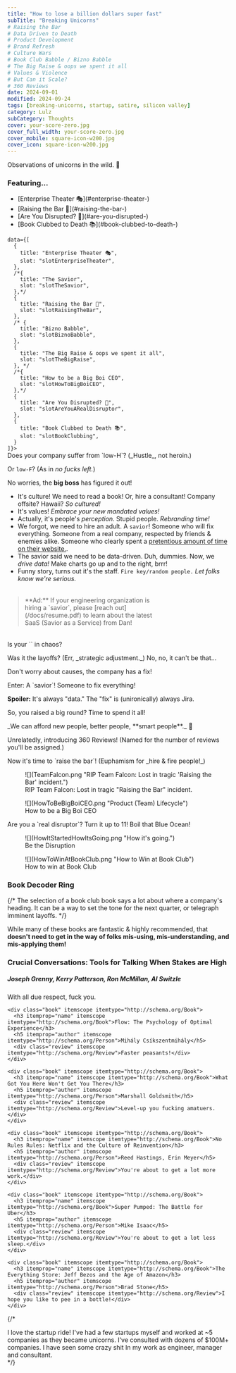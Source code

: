 ```yaml
---
title: "How to lose a billion dollars super fast"
subTitle: "Breaking Unicorns"
# Raising the Bar
# Data Driven to Death
# Product Development
# Brand Refresh
# Culture Wars
# Book Club Babble / Bizno Babble
# The Big Raise & oops we spent it all
# Values & Violence
# But Can it Scale?
# 360 Reviews
date: 2024-09-01
modified: 2024-09-24
tags: [breaking-unicorns, startup, satire, silicon valley]
category: Lulz
subCategory: Thoughts
cover: your-score-zero.jpg
cover_full_width: your-score-zero.jpg
cover_mobile: square-icon-w200.jpg
cover_icon: square-icon-w200.jpg
---
```



<p class="inset">Observations of unicorns in the wild. 🦄</p>

<h3>Featuring...</h3>
<ul>
  <li>[Enterprise Theater 🎭](#enterprise-theater-)</li>
  <li>[Raising the Bar 💪](#raising-the-bar-)</li>
  <li>[Are You Disrupted? 🚀](#are-you-disrupted-)</li>
  <li>[Book Clubbed to Death 📚](#book-clubbed-to-death-)</li>
</ul>

<section>
  <Timeline client:idle
    headline=''
  
    data={[
      {
        title: "Enterprise Theater 🎭",
        slot: "slotEnterpriseTheater",
      },
      /*{
        title: "The Savior",
        slot: "slotTheSavior",
      },*/
      {
        title: "Raising the Bar 💪",
        slot: "slotRaisingTheBar",
      },
      /* {
        title: "Bizno Babble",
        slot: "slotBiznoBabble",
      },
      {
        title: "The Big Raise & oops we spent it all",
        slot: "slotTheBigRaise",
      }, */
      /*{
        title: "How to be a Big Boi CEO",
        slot: "slotHowToBigBoiCEO",
      },*/
      {
        title: "Are You Disrupted? 🚀",
        slot: "slotAreYouARealDisruptor",
      },
      {
        title: "Book Clubbed to Death 📚",
        slot: "slotBookClubbing",
      }
    ]}>

<section slot="slotEnterpriseTheater">
Does your company suffer from `low-H`? (_Hustle_, not heroin.)

Or `low-F`? (As in _no fucks left._)

No worries, the **big boss** has figured it out!

- It's culture! We need to read a book! Or, hire a consultant! Company offsite? Hawaii? _So cultured!_
- It's values! _Embrace your new mandated values!_
- Actually, it's people's _perception_. Stupid people. _Rebranding time!_
- We forgot, we need to hire an adult. A `savior`! Someone who will fix everything. Someone from a real company, respected by friends & enemies alike. Someone who clearly spent a [pretentious amount of time on their website.](https://danlevy.net).
- The savior said we need to be data-driven. Duh, dummies. Now, we _drive data!_ Make charts go up and to the right, brrr!
- Funny story, turns out it's the staff. `Fire key/random people.` _Let folks know we're serious._

<blockquote style="margin-block: 2rem; width: 60%;">**Ad:** If your engineering organization is hiring a `savior`, please [reach out](/docs/resume.pdf) to learn about the latest SaaS (Savior as a Service) from Dan!</blockquote>

</section>

<section slot="slotTheSavior">
  <p>Is your `<Insert Dept. Name>` in chaos?</p>

  <p>Was it the layoffs? (Err, _strategic adjustment._) No, no, it can't be that...</p>

  <p>Don't worry about causes, the company has a fix!</p>
  <p>Enter: A `savior`! Someone to fix everything!</p>
  
  <p><b>Spoiler:</b> It's always "data." The "fix" is (unironically) always Jira.</p>
</section>

<section slot="slotRaisingTheBar">
  <p>So, you raised a big round? Time to spend it all!</p>
  <p>_We can afford new people, better people, **smart people**._ 🍷</p>

  <p>Unrelatedly, introducing 360 Reviews! (Named for the number of reviews you'll be assigned.)</p>

  <p>Now it's time to `raise the bar`! (Euphamism for _hire & fire people!_)</p>

<figure>
![](TeamFalcon.png "RIP Team Falcon: Lost in tragic 'Raising the Bar' incident.")
  <figcaption>RIP Team Falcon: Lost in tragic "Raising the Bar" incident.</figcaption>
</figure>
</section>

<figure slot="slotHowToBigBoiCEO">
![](HowToBeBigBoiCEO.png "Product (Team) Lifecycle")
<figcaption>How to be a Big Boi CEO</figcaption>
</figure>

<section slot="slotAreYouARealDisruptor">
  <p>Are you a `real disruptor`? Turn it up to 11! Boil that Blue Ocean!</p>
  <figure>
![](HowItStartedHowItsGoing.png "How it's going.")
    <figcaption>Be the Disruption</figcaption>
  </figure>
</section>

<section slot="slotBookClubbing">

<figure>
![](HowToWinAtBookClub.png "How to Win at Book Club")
  <figcaption>How to win at Book Club</figcaption>
</figure>

  <h3>Book Decoder Ring</h3>

  {/* The selection of a book club book says a lot about where a company's heading. It can be a way to set the tone for the next quarter, or telegraph imminent layoffs. */}

  While many of these books are fantastic & highly recommended, that **doesn't need to get in the way of folks mis-using, mis-understanding, and mis-applying them!**

  <section class="books-list">
    <div class="book" itemscope itemtype="http://schema.org/Book">
      <h3 itemprop="name" itemscope itemtype="http://schema.org/Book">Crucial Conversations: Tools for Talking When Stakes are High</h3>
      <h5 itemprop="author" itemscope itemtype="http://schema.org/Person">Joseph Grenny, Kerry Patterson, Ron McMillan, Al Switzle</h5>
      <div class="review" itemscope itemtype="http://schema.org/Review">With all due respect, fuck you.</div>
    </div>

    <div class="book" itemscope itemtype="http://schema.org/Book">
      <h3 itemprop="name" itemscope itemtype="http://schema.org/Book">Flow: The Psychology of Optimal Experience</h3>
      <h5 itemprop="author" itemscope itemtype="http://schema.org/Person">Mihály Csíkszentmihály</h5>
      <div class="review" itemscope itemtype="http://schema.org/Review">Faster peasants!</div>
    </div>

    <div class="book" itemscope itemtype="http://schema.org/Book">
      <h3 itemprop="name" itemscope itemtype="http://schema.org/Book">What Got You Here Won't Get You There</h3>
      <h5 itemprop="author" itemscope itemtype="http://schema.org/Person">Marshall Goldsmith</h5>
      <div class="review" itemscope itemtype="http://schema.org/Review">Level-up you fucking amatuers.</div>
    </div>

    <div class="book" itemscope itemtype="http://schema.org/Book">
      <h3 itemprop="name" itemscope itemtype="http://schema.org/Book">No Rules Rules: Netflix and the Culture of Reinvention</h3>
      <h5 itemprop="author" itemscope itemtype="http://schema.org/Person">Reed Hastings, Erin Meyer</h5>
      <div class="review" itemscope itemtype="http://schema.org/Review">You're about to get a lot more work.</div>
    </div>

    <div class="book" itemscope itemtype="http://schema.org/Book">
      <h3 itemprop="name" itemscope itemtype="http://schema.org/Book">Super Pumped: The Battle for Uber</h3>
      <h5 itemprop="author" itemscope itemtype="http://schema.org/Person">Mike Isaac</h5>
      <div class="review" itemscope itemtype="http://schema.org/Review">You're about to get a lot less sleep.</div>
    </div>

    <div class="book" itemscope itemtype="http://schema.org/Book">
      <h3 itemprop="name" itemscope itemtype="http://schema.org/Book">The Everything Store: Jeff Bezos and the Age of Amazon</h3>
      <h5 itemprop="author" itemscope itemtype="http://schema.org/Person">Brad Stone</h5>
      <div class="review" itemscope itemtype="http://schema.org/Review">I hope you like to pee in a bottle!</div>
    </div>
  </section>
</section>

  </Timeline>

</section>


{/* <aside class="disclaimer">I love the startup ride! I've had a few startups myself and worked at ~5 companies as they became unicorns. I've consulted with dozens of $100M+ companies.   I have seen some crazy shit In my work as engineer, manager and consultant.</aside> */}
